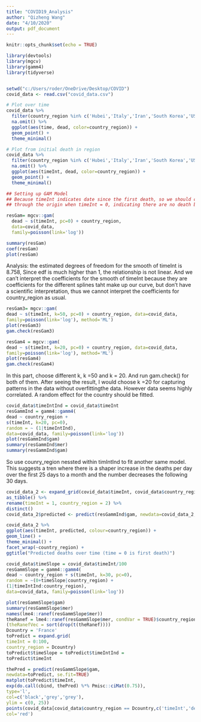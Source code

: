 ```yaml
---
title: "COVID19_Analysis"
author: "Qizheng Wang"
date: "4/10/2020"
output: pdf_document
---
```


```r
knitr::opts_chunk$set(echo = TRUE)
```

``` r
library(devtools)
library(mgcv)
library(gamm4)
library(tidyverse)


setwd("c:/Users/roder/OneDrive/Desktop/COVID")
covid_data <- read.csv("covid_data.csv")

# Plot over time
covid_data %>% 
  filter(country_region %in% c('Hubei','Italy','Iran','South Korea','USA')) %>% 
  na.omit() %>% 
  ggplot(aes(time, dead, color=country_region)) +
  geom_point() +
  theme_minimal()

# Plot from initial death in region
covid_data %>% 
  filter(country_region %in% c('Hubei','Italy','Iran','South Korea','USA')) %>% 
  na.omit() %>% 
  ggplot(aes(timeInt, dead, color=country_region)) +
  geom_point() +
  theme_minimal()
```

``` r
## Setting up GAM Model
## Because timeInt indicates date since the first death, so we should constrain the line to pass 
## through the origin when timeInt = 0, indicating there are no death before any deaths occured

resGam= mgcv::gam(
  dead ~ s(timeInt, pc=0) + country_region, 
  data=covid_data, 
  family=poisson(link='log'))

summary(resGam)
coef(resGam)
plot(resGam)

```
Analysis: the estimated degrees of freedom for the smooth of timeInt is 8.758, Since edf is much higher than 1, the relationship is not linear. And we can't interpret the coefficients for the smooth of timeInt because they are coefficients for the different splines taht make up our curve, but don't have a scientific interpretation, thus we cannot interpret the coefficients for country_region as usual.

``` r
resGam3= mgcv::gam(
dead ~ s(timeInt, k=50, pc=0) + country_region, data=covid_data,
family=poisson(link='log'), method='ML')
plot(resGam3)
gam.check(resGam3)

resGam4 = mgcv::gam(
dead ~ s(timeInt, k=20, pc=0) + country_region, data=covid_data,
family=poisson(link='log'), method='ML')
plot(resGam4)
gam.check(resGam4)
```
In this part, choose different k, k =50 and k = 20. And run gam.check() for both of them.\newline
After seeing the result, I would choose k =20 for capturing patterns in the data without overfittingthe data. However data seems highly correlated. A random effect for the country should be fitted.

``` r
covid_data$timeIntInd = covid_data$timeInt
resGammInd = gamm4::gamm4(
dead ~ country_region +
s(timeInt, k=20, pc=0),
random = ~ (1|timeIntInd),
data=covid_data, family=poisson(link='log'))
plot(resGammInd$gam)
summary(resGammInd$mer)
summary(resGammInd$gam)
```

So use counry_region nessted within timIntInd to fit another same model.\newline
This suggests a tren where there is a shaper increase in the deaths per day over the first 25 days to a month and the number decreases the following 30 days.

``` r
covid_data_2 <- expand_grid(covid_data$timeInt, covid_data$country_region) %>%
as_tibble() %>%
rename(timeInt = 1, country_region = 2) %>%
distinct()
covid_data_2$predicted <- predict(resGammInd$gam, newdata=covid_data_2, type="response")

covid_data_2 %>%
ggplot(aes(timeInt, predicted, colour=country_region)) +
geom_line() +
theme_minimal() +
facet_wrap(~country_region) +
ggtitle("Predicted deaths over time (time = 0 is first death)")

```

``` r

covid_data$timeSlope = covid_data$timeInt/100
resGammSlope = gamm4::gamm4(
dead ~ country_region + s(timeInt, k=30, pc=0),
random = ~(0+timeSlope|country_region) +
(1|timeIntInd:country_region),
data=covid_data, family=poisson(link='log'))

plot(resGammSlope$gam)
summary(resGammSlope$mer)
names(lme4::ranef(resGammSlope$mer))
theRanef = lme4::ranef(resGammSlope$mer, condVar = TRUE)$country_region
(theRanefVec = sort(drop(t(theRanef))))
Dcountry = 'France'
toPredict = expand.grid(
timeInt = 0:100,
country_region = Dcountry)
toPredict$timeSlope = toPredict$timeIntInd =
toPredict$timeInt

thePred = predict(resGammSlope$gam,
newdata=toPredict, se.fit=TRUE)
matplot(toPredict$timeInt,
exp(do.call(cbind, thePred) %*% Pmisc::ciMat(0.75)),
type='l',
col=c('black','grey','grey'),
ylim = c(0, 25))
points(covid_data[covid_data$country_region == Dcountry,c('timeInt','dead')],
col='red')
```